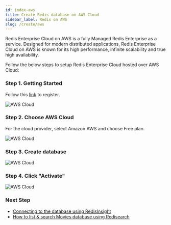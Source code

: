 ```yaml
---
id: index-aws
title: Create Redis database on AWS Cloud
sidebar_label: Redis on AWS
slug: /create/aws
---
```


Redis Enterprise Cloud on AWS is a fully Managed Redis Enterprise as a service. Designed for modern distributed applications, Redis Enterprise Cloud on AWS is known for its high performance, infinite scalability and true high availability.

Follow the below steps to setup Redis Enterprise Cloud hosted over AWS Cloud:

### Step 1. Getting Started

Follow this [link](https://redislabs.com/try-free/) to register. 

![AWS Cloud](tryfree.png)

### Step 2. Choose AWS Cloud

For the cloud provider, select Amazon AWS and choose Free plan.


![AWS Cloud](aws3.png)


### Step 3. Create database

![AWS Cloud](aws4.png)

### Step 4. Click "Activate"

![AWS Cloud](aws6.png)

### Next Step

- [Connecting to the database using RedisInsight](/explore/redisinsight/)
- [How to list & search Movies database using Redisearch](/howtos/moviesdatabase/getting-started/)
